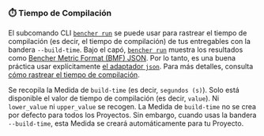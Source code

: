 
### ⏱️ Tiempo de Compilación

El subcomando CLI <code><a href="/es/docs/explanation/bencher-run/">bencher run</a></code>
se puede usar para rastrear el tiempo de compilación (es decir, el tiempo de compilación) de tus entregables con la bandera `--build-time`.
Bajo el capó, <code><a href="/es/docs/explanation/bencher-run/">bencher run</a></code>
muestra los resultados como [Bencher Metric Format (BMF) JSON][bmf].
Por lo tanto, es una buena práctica usar explícitamente [el adaptador `json`][json].
Para más detalles, consulta [cómo rastrear el tiempo de compilación][build time].

Se recopila la Medida de `build-time` (es decir, `segundos (s)`).
Solo está disponible el valor de tiempo de compilación (es decir, `value`).
Ni `lower_value` ni `upper_value` se recogen.
La Medida de `build-time` no se crea por defecto para todos los Proyectos.
Sin embargo, cuando usas la bandera `--build-time`, esta Medida se creará automáticamente para tu Proyecto.

<BuildTime />

[json]: #-json

[bmf]: /es/docs/reference/bencher-metric-format/
[build time]: /es/docs/how-to/track-build-time/